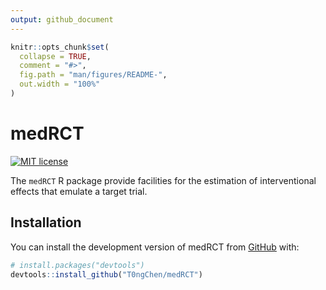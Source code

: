 ```yaml
---
output: github_document
---
```


<!-- README.md is generated from README.Rmd. Please edit that file -->

```r
knitr::opts_chunk$set(
  collapse = TRUE,
  comment = "#>",
  fig.path = "man/figures/README-",
  out.width = "100%"
)
```

# medRCT

<!-- badges: start -->
[![MIT license](http://img.shields.io/badge/license-MIT-brightgreen.svg)](http://opensource.org/licenses/MIT)
<!-- badges: end -->

The `medRCT` R package provide facilities for the estimation of interventional effects that emulate a target trial.

## Installation

You can install the development version of medRCT from [GitHub](https://github.com/T0ngChen/medRCT) with:

``` r
# install.packages("devtools")
devtools::install_github("T0ngChen/medRCT")
```


